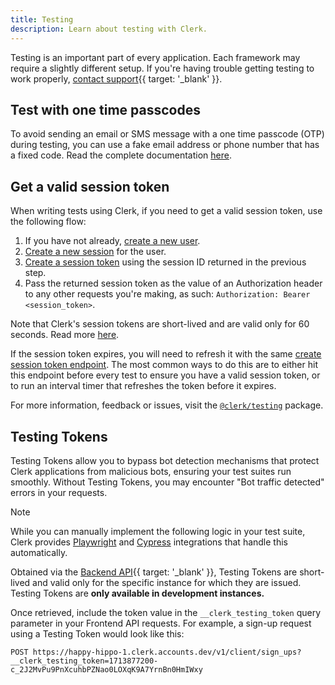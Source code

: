 ```yaml
---
title: Testing
description: Learn about testing with Clerk.
---
```


Testing is an important part of every application. Each framework may require a slightly different setup. If you're having trouble getting testing to work properly, [contact support](/contact/support){{ target: '_blank' }}.

## Test with one time passcodes

To avoid sending an email or SMS message with a one time passcode (OTP) during testing, you can use a fake email address or phone number that has a fixed code. Read the complete documentation [here](/docs/guides/development/testing/test-emails-and-phones).

## Get a valid session token

When writing tests using Clerk, if you need to get a valid session token, use the following flow:

1. If you have not already, [create a new user](https://clerk.com/docs/reference/backend-api/tag/Users#operation/CreateUser).
1. [Create a new session](https://clerk.com/docs/reference/backend-api/tag/Sessions#operation/createSession) for the user.
1. [Create a session token](https://clerk.com/docs/reference/backend-api/tag/Sessions#operation/CreateSessionToken) using the session ID returned in the previous step.
1. Pass the returned session token as the value of an Authorization header to any other requests you're making, as such: `Authorization: Bearer <session_token>`.

Note that Clerk's session tokens are short-lived and are valid only for 60 seconds. Read more [here](/docs/guides/how-clerk-works/overview).

If the session token expires, you will need to refresh it with the same [create session token endpoint](https://clerk.com/docs/reference/backend-api/tag/Sessions#operation/CreateSessionToken). The most common ways to do this are to either hit this endpoint before every test to ensure you have a valid session token, or to run an interval timer that refreshes the token before it expires.

For more information, feedback or issues, visit the [`@clerk/testing`](https://github.com/clerk/javascript/tree/main/packages/testing) package.

## Testing Tokens

Testing Tokens allow you to bypass bot detection mechanisms that protect Clerk applications from malicious bots, ensuring your test suites run smoothly. Without Testing Tokens, you may encounter "Bot traffic detected" errors in your requests.

> [!NOTE]
> While you can manually implement the following logic in your test suite, Clerk provides [Playwright](/docs/guides/development/testing/playwright/overview) and [Cypress](/docs/guides/development/testing/cypress/overview) integrations that handle this automatically.

Obtained via the [Backend API](/docs/reference/backend-api/tag/Testing-Tokens){{ target: '_blank' }}, Testing Tokens are short-lived and valid only for the specific instance for which they are issued. Testing Tokens are **only available in development instances.**

Once retrieved, include the token value in the `__clerk_testing_token` query parameter in your Frontend API requests. For example, a sign-up request using a Testing Token would look like this:

```shell
POST https://happy-hippo-1.clerk.accounts.dev/v1/client/sign_ups?__clerk_testing_token=1713877200-c_2J2MvPu9PnXcuhbPZNao0LOXqK9A7YrnBn0HmIWxy
```
